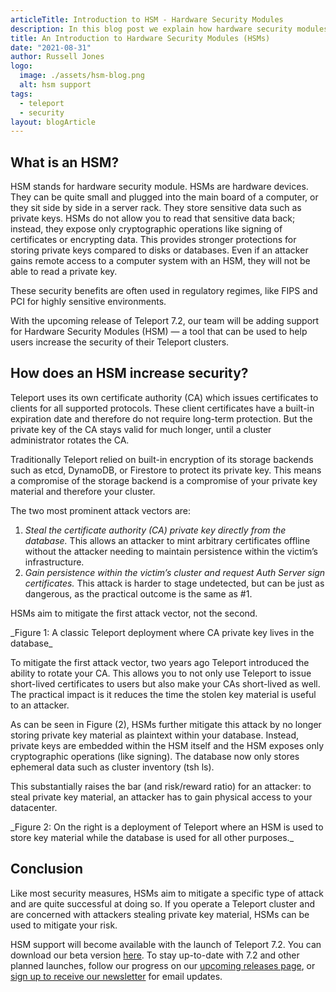 ```yaml
---
articleTitle: Introduction to HSM - Hardware Security Modules
description: In this blog post we explain how hardware security modules (HSM) help protect sensitive data and how Teleport 7.2 uses HSM to make remote access more secure.
title: An Introduction to Hardware Security Modules (HSMs)
date: "2021-08-31"
author: Russell Jones
logo:
  image: ./assets/hsm-blog.png
  alt: hsm support
tags:
  - teleport
  - security
layout: blogArticle
---
```



## What is an HSM?

HSM stands for hardware security module. HSMs are hardware devices. They can be quite small and plugged into the main board of a computer, or they sit side by side in a server rack. They store sensitive data such as private keys. HSMs do not allow you to read that sensitive data back; instead, they expose only cryptographic operations like signing of certificates or encrypting data. This provides stronger protections for storing private keys compared to disks or databases. Even if an attacker gains remote access to a computer system with an HSM, they will not be able to read a private key.

These security benefits are often used in regulatory regimes, like FIPS and PCI for highly sensitive environments.

With the upcoming release of Teleport 7.2, our team will be adding support for Hardware Security Modules (HSM) — a tool that can be used to help users increase the security of their Teleport clusters.

## How does an HSM increase security?

Teleport uses its own certificate authority (CA) which issues certificates to clients for all supported protocols. These client certificates have a built-in expiration date and therefore do not require long-term protection. But the private key of the CA stays valid for much longer, until a cluster administrator rotates the CA.

Traditionally Teleport relied on built-in encryption of its storage backends such as etcd, DynamoDB, or Firestore to protect its private key. This means a compromise of the storage backend is a compromise of your private key material and therefore your cluster.

The two most prominent attack vectors are:

1. _Steal the certificate authority (CA) private key directly from the database._ This allows an attacker to mint arbitrary certificates offline without the attacker needing to maintain persistence within the victim’s infrastructure.
2. _Gain persistence within the victim’s cluster and request Auth Server sign certificates._ This attack is harder to stage undetected, but can be just as dangerous, as the practical outcome is the same as #1.

HSMs aim to mitigate the first attack vector, not the second.

<BlogImage src="./assets/what-is-hsm-1.png" />
_Figure 1: A classic Teleport deployment where CA private key lives in the database_

To mitigate the first attack vector, two years ago Teleport introduced the ability to rotate your CA. This allows you to not only use Teleport to issue short-lived certificates to users but also make your CAs short-lived as well. The practical impact is it reduces the time the stolen key material is useful to an attacker.

As can be seen in Figure (2), HSMs further mitigate this attack by no longer storing private key material as plaintext within your database. Instead, private keys are embedded within the HSM itself and the HSM exposes only cryptographic operations (like signing). The database now only stores ephemeral data such as cluster inventory (tsh ls).

This substantially raises the bar (and risk/reward ratio) for an attacker: to steal private key material, an attacker has to gain physical access to your datacenter.

<BlogImage src="./assets/what-is-hsm-2.png" />
_Figure 2: On the right is a deployment of Teleport where an HSM is used to store
key material while the database is used for all other purposes._

<EmailSubscribeViolet />

## Conclusion

Like most security measures, HSMs aim to mitigate a specific type of attack and are quite successful at doing so. If you operate a Teleport cluster and are concerned with attackers stealing private key material, HSMs can be used to mitigate your risk.

HSM support will become available with the launch of Teleport 7.2. You can download our beta version [here](https://goteleport.com/teleport/download). To stay up-to-date with 7.2 and other planned launches, follow our progress on our [upcoming releases page](https://goteleport.com/docs/preview/upcoming-releases/), or [sign up to receive our newsletter](https://goteleport.com/newsletter/) for email updates.
